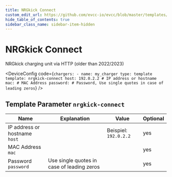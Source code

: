 ```yaml
---
title: NRGkick Connect
custom_edit_url: https://github.com/evcc-io/evcc/blob/master/templates/definition/charger/nrgkick-connect.yaml
hide_table_of_contents: true
sidebar_class_name: sidebar-item-hidden
---
```



# NRGkick Connect

<div className="device-detail-container">
  <div className="device-detail-content">
    <DeviceFeatures features="" />

NRGkick charging unit via HTTP (older than 2022/2023)


<DeviceConfig code={`chargers:
    - name: my_charger
      type: template
      template: nrgkick-connect
      host: 192.0.2.2 # IP address or hostname
      mac: # MAC Address
      password: # Password, Use single quotes in case of leading zeros`}  />
  </div>
  <div className="device-detail-icon">
    <evcc-icon
      type="charger"
      name="nrgkick-connect"
      size="400px"
      alt="NRGkick Connect"
      className="device-detail-icon-img"
    ></evcc-icon>
  </div>
</div>

## Template Parameter `nrgkick-connect`

| Name | Explanation | Value | Optional |
|-----------|-------------|-------|----------|
| IP address or hostname<br/>`host` |  | Beispiel: `192.0.2.2` | yes |
| MAC Address<br/>`mac` |  |  | yes |
| Password<br/>`password` | Use single quotes in case of leading zeros |  | yes |

